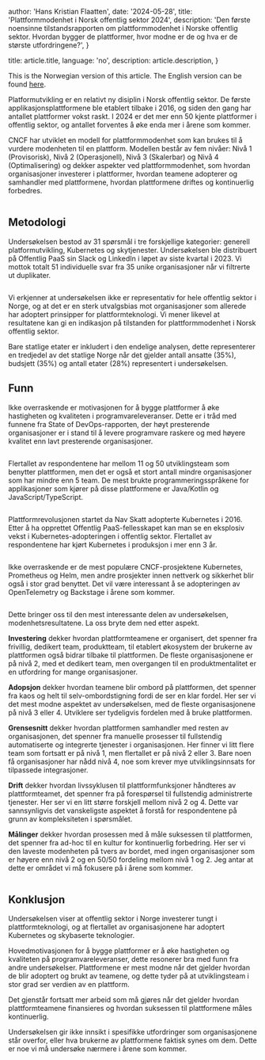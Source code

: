 
  author: 'Hans Kristian Flaatten',
  date: '2024-05-28',
  title: 'Plattformmodenhet i Norsk offentlig sektor 2024',
  description:
    'Den første noensinne tilstandsrapporten om plattformmodenhet i Norske offentlig sektor. Hvordan bygger de plattformer, hvor modne er de og hva er de største utfordringene?',
}

  title: article.title,
  language: 'no',
  description: article.description,
}


This is the Norwegian version of this article. The English version can be found [here](/artikkel/state-of-platforms-2024).

Platformutvikling er en relativt ny disiplin i Norsk offentlig sektor. De første applikasjonsplattformene ble etablert tilbake i 2016, og siden den gang har antallet plattformer vokst raskt. I 2024 er det mer enn 50 kjente plattformer i offentlig sektor, og antallet forventes å øke enda mer i årene som kommer.

CNCF har utviklet en modell for plattformmodenhet som kan brukes til å vurdere modenheten til en plattform. Modellen består av fem nivåer: Nivå 1 (Provisorisk), Nivå 2 (Operasjonell), Nivå 3 (Skalerbar) og Nivå 4 (Optimalisering) og dekker aspekter ved plattformmodenhet, som hvordan organisasjoner investerer i plattformer, hvordan teamene adopterer og samhandler med plattformene, hvordan plattformene driftes og kontinuerlig forbedres.

<Image src={maturityModel} alt="" />

## Metodologi

Undersøkelsen bestod av 31 spørsmål i tre forskjellige kategorier: generell platformutvikling, Kubernetes og skytjenester. Undersøkelsen ble distribuert på Offentlig PaaS sin Slack og LinkedIn i løpet av siste kvartal i 2023. Vi mottok totalt 51 individuelle svar fra 35 unike organisasjoner når vi filtrerte ut duplikater.

<Image src={respondents} alt="" />

Vi erkjenner at undersøkelsen ikke er representativ for hele offentlig sektor i Norge, og at det er en sterk utvalgsbias mot organisasjoner som allerede har adoptert prinsipper for plattformteknologi. Vi mener likevel at resultatene kan gi en indikasjon på tilstanden for plattformmodenhet i Norsk offentlig sektor.

Bare statlige etater er inkludert i den endelige analysen, dette representerer en tredjedel av det statlige Norge når det gjelder antall ansatte (35%), budsjett (35%) og antall etater (28%) representert i undersøkelsen.

## Funn

Ikke overraskende er motivasjonen for å bygge plattformer å øke hastigheten og kvaliteten i programvareleveranser. Dette er i tråd med funnene fra State of DevOps-rapporten, der høyt presterende organisasjoner er i stand til å levere programvare raskere og med høyere kvalitet enn lavt presterende organisasjoner.

<Image src={motivation} alt="" />

Flertallet av respondentene har mellom 11 og 50 utviklingsteam som benytter plattformen, men det er også et stort antall mindre organisasjoner som har mindre enn 5 team. De mest brukte programmeringsspråkene for applikasjoner som kjører på disse plattformene er Java/Kotlin og JavaScript/TypeScript.

<Image src={teams} alt="" />

Plattformrevolusjonen startet da Nav Skatt adopterte Kubernetes i 2016. Etter å ha opprettet Offentlig PaaS-fellesskapet kan man se en eksplosiv vekst i Kubernetes-adopteringen i offentlig sektor. Flertallet av respondentene har kjørt Kubernetes i produksjon i mer enn 3 år.

<Image src={years} alt="" />

Ikke overraskende er de mest populære CNCF-prosjektene Kubernetes, Prometheus og Helm, men andre prosjekter innen nettverk og sikkerhet blir også i stor grad benyttet. Det vil være interessant å se adopteringen av OpenTelemetry og Backstage i årene som kommer.

<Image src={tech} alt="" />

Dette bringer oss til den mest interessante delen av undersøkelsen, modenhetsresultatene. La oss bryte dem ned etter aspekt.

**Investering** dekker hvordan plattformteamene er organisert, det spenner fra frivillig, dedikert team, produktteam, til etablert økosystem der brukerne av plattformen også bidrar tilbake til plattformen. De fleste organisasjonene er på nivå 2, med et dedikert team, men overgangen til en produktmentalitet er en utfordring for mange organisasjoner.

**Adopsjon** dekker hvordan teamene blir ombord på plattformen, det spenner fra kaos og helt til selv-ombordstigning fordi de ser en klar fordel. Her ser vi det mest modne aspektet av undersøkelsen, med de fleste organisasjonene på nivå 3 eller 4. Utviklere ser tydeligvis fordelen med å bruke plattformen.

**Grensesnitt** dekker hvordan plattformen samhandler med resten av organisasjonen, det spenner fra manuelle prosesser til fullstendig automatiserte og integrerte tjenester i organisasjonen. Her finner vi litt flere team som fortsatt er på nivå 1, men flertallet er på nivå 2 eller 3. Bare noen få organisasjoner har nådd nivå 4, noe som krever mye utviklingsinnsats for tilpassede integrasjoner.

**Drift** dekker hvordan livssyklusen til plattformfunksjoner håndteres av plattformteamet, det spenner fra på forespørsel til fullstendig administrerte tjenester. Her ser vi en litt større forskjell mellom nivå 2 og 4. Dette var sannsynligvis det vanskeligste aspektet å forstå for respondentene på grunn av kompleksiteten i spørsmålet.

**Målinger** dekker hvordan prosessen med å måle suksessen til plattformen, det spenner fra ad-hoc til en kultur for kontinuerlig forbedring. Her ser vi den laveste modenheten på tvers av bordet, med ingen organisasjoner som er høyere enn nivå 2 og en 50/50 fordeling mellom nivå 1 og 2. Jeg antar at dette er området vi må fokusere på i årene som kommer.

<Image src={maturity} alt="" />

## Konklusjon

Undersøkelsen viser at offentlig sektor i Norge investerer tungt i plattformteknologi, og at flertallet av organisasjonene har adoptert Kubernetes og skybaserte teknologier.

Hovedmotivasjonen for å bygge plattformer er å øke hastigheten og kvaliteten på programvareleveranser, dette resonerer bra med funn fra andre undersøkelser. Plattformene er mest modne når det gjelder hvordan de blir adoptert og brukt av teamene, og dette tyder på at utviklingsteam i stor grad ser verdien av en plattform.

Det gjenstår fortsatt mer arbeid som må gjøres når det gjelder hvordan plattformteamene finansieres og hvordan suksessen til plattformene måles kontinuerlig.

Undersøkelsen gir ikke innsikt i spesifikke utfordringer som organisasjonene står overfor, eller hva brukerne av plattformene faktisk synes om dem. Dette er noe vi må undersøke nærmere i årene som kommer.
